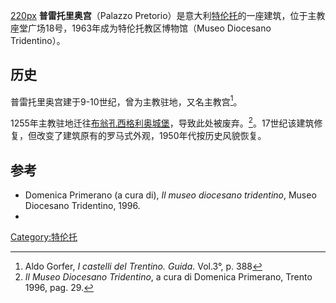 [[image:Trento-Palazzo_Pretorio.jpg|220px]]
'''普雷托里奥宫'''（Palazzo Pretorio）是意大利[[特伦托|特伦托]]的一座建筑，位于主教座堂广场18号，1963年成为特伦托教区博物馆（Museo Diocesano Tridentino）。

==历史==
普雷托里奥宫建于9-10世纪，曾为主教驻地，又名主教宫<ref>Aldo Gorfer, ''I castelli del Trentino. Guida''. Vol.3°, p. 388</ref>。

1255年主教驻地迁往[[布翁孔西格利奥城堡|布翁孔西格利奥城堡]]，导致此处被废弃。<ref>''Il Museo Diocesano Tridentino'', a cura di Domenica Primerano, Trento 1996, pag. 29.</ref>。17世纪该建筑修复，但改变了建筑原有的罗马式外观，1950年代按历史风貌恢复。

== 参考 ==
<references/>
* Domenica Primerano (a cura di), ''Il museo diocesano tridentino'', Museo Diocesano Tridentino, 1996.
* {{cite web|url= http://www.museodiocesanotridentino.it/pagine/storia-di-palazzo-pretorio|title= Storia di Palazzo Pretorio|editor= Museo Diocesano Tridentino|access-date= 2016-09-24|archive-date= 2020-08-07|archive-url= https://web.archive.org/web/20200807120606/https://www.museodiocesanotridentino.it/pagine/storia-di-palazzo-pretorio|dead-url= no}}
[[Category:特伦托|Category:特伦托]]